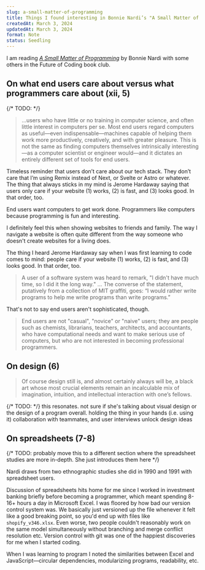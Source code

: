 ```yaml
---
slug: a-small-matter-of-programming
title: Things I found interesting in Bonnie Nardi’s "A Small Matter of Programming"
createdAt: March 3, 2024
updatedAt: March 3, 2024
format: Note
status: Seedling
---
```


I am reading [_A Small Matter of Programming_](https://www.goodreads.com/book/show/581700.A_Small_Matter_of_Programming) by Bonnie Nardi with some others in the <Link href="foc-book-club" target="_blank">Future of Coding book club</Link>.

## On what end users care about versus what programmers care about (xii, 5)

{/* TODO: */}

> ...users who have little or no training in computer science, and often little interest in computers per se. Most end users regard computers as useful—even indispensable—machines capable of helping them work more productively, creatively, and with greater pleasure. This is not the same as finding computers themselves intrinsically interesting—as a computer scientist or engineer would—and it dictates an entirely different set of tools for end users.

Timeless reminder that users don’t care about our tech stack. They don’t care that I’m using Remix instead of Next, or Svelte or Astro or whatever. The thing that always sticks in my mind is Jerome Hardaway saying that users only care if your website (1) works, (2) is fast, and (3) looks good. In that order, too.

End users want computers to get work done. Programmers like computers because programming is fun and interesting.

I definitely feel this when showing websites to friends and family. The way I navigate a website is often quite different from the way someone who doesn't create websites for a living does.

The thing I heard Jerome Hardaway say when I was first learning to code comes to mind: people care if your website (1) works, (2) is fast, and (3) looks good. In that order, too.

> A user of a software system was heard to remark, "I didn't have much time, so I did it the long way."
> ...
> The converse of the statement, putatively from a collection of MIT graffiti, goes: “I would rather write programs to help me write programs than write programs.”

That's not to say end users aren't sophisticated, though.

> End users are not "casual", "novice" or "naive" users; they are people such as chemists, librarians, teachers, architects, and accountants, who have computational needs and want to make serious use of computers, but who are not interested in becoming professional programmers.

## On design (6)

> Of course design still is, and almost certainly always will be, a black art whose most crucial elements remain an incalculable mix of imagination, intuition, and intellectual interaction with one’s fellows.

{/* TODO: */}
this resonates. not sure if she's talking about visual design or the design of a program overall. holding the thing in your hands (i.e. using it) collaboration with teammates, and user interviews unlock design ideas

## On spreadsheets (7-8)

{/* TODO: probably move this to a different section where the spreadsheet studies are more in-depth. She just introduces them here */}

Nardi draws from two ethnographic studies she did in 1990 and 1991 with spreadsheet users.

Discussion of spreadsheets hits home for me since I worked in investment banking briefly before becoming a programmer, which meant spending 8-16+ hours a day in Microsoft Excel. I was floored by how bad our version control system was. We basically just versioned up the file whenever it felt like a good breaking point, so you'd end up with files like `shopify_v346.xlsx`. Even worse, two people couldn't reasonably work on the same model simultaneously without branching and merge conflict resolution etc. Version control with git was one of the happiest discoveries for me when I started coding.

When I was learning to program I noted the similarities between Excel and JavaScript—circular dependencies, modularizing programs, readability, etc.
